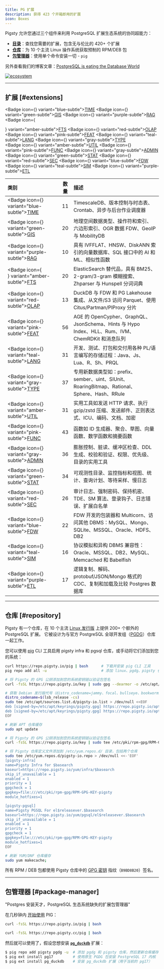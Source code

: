 ```yaml
---
title: PG 扩展
description: 获得 423 个开箱即用的扩展
icon: Boxes
---
```


Pigsty 允许您通过三个组件来利用 PostgreSQL 扩展生态系统的协同超能力：

- [**目录**](https://ext.pgsty.com/list)：查找您需要的扩展，包含无与伦比的 420+ 个扩展
- [**仓库**](https://ext.pgsty.com/repo)：为 10 个主流 Linux 操作系统获取预制的 RPM/DEB 包
- [**包管理器**](https://ext.pgsty.com/pig)：使用单个命令安装一切 - `pig`

另外查看我们的博客文章：[PostgreSQL is eating the Database World](https://medium.com/@fengruohang/postgres-is-eating-the-database-world-157c204dcfc4)

[![ecosystem](/img/pigsty/ecosystem.gif)](https://medium.com/@fengruohang/postgres-is-eating-the-database-world-157c204dcfc4)

--------

## 扩展 [#extensions]


<Badge icon={<Clock />}               variant="blue-subtle"><a   href="https://ext.pgsty.com/cate/time" className="no-underline">TIME</a></Badge>
<Badge icon={<Globe />}               variant="green-subtle"><a  href="https://ext.pgsty.com/cate/gis" className="no-underline">GIS</a></Badge>
<Badge icon={<Brain />}               variant="purple-subtle"><a href="https://ext.pgsty.com/cate/rag" className="no-underline">RAG</a></Badge>
<Badge icon={<Search />}              variant="amber-subtle"><a  href="https://ext.pgsty.com/cate/fts" className="no-underline">FTS</a></Badge>
<Badge icon={<ChartNoAxesCombined />} variant="red-subtle"><a    href="https://ext.pgsty.com/cate/olap" className="no-underline">OLAP</a></Badge>
<Badge icon={<Sparkles />}            variant="pink-subtle"><a   href="https://ext.pgsty.com/cate/feat" className="no-underline">FEAT</a></Badge>
<Badge icon={<BookA />}               variant="teal-subtle"><a   href="https://ext.pgsty.com/cate/lang" className="no-underline">LANG</a></Badge>
<Badge icon={<Boxes />}               variant="gray-subtle"><a   href="https://ext.pgsty.com/cate/type" className="no-underline">TYPE</a></Badge><br />
<Badge icon={<Wrench />}              variant="amber-subtle"><a  href="https://ext.pgsty.com/cate/util" className="no-underline">UTIL</a></Badge>
<Badge icon={<Variable />}            variant="pink-subtle"><a   href="https://ext.pgsty.com/cate/func" className="no-underline">FUNC</a></Badge>
<Badge icon={<Landmark />}            variant="gray-subtle"><a   href="https://ext.pgsty.com/cate/admin" className="no-underline">ADMIN</a></Badge>
<Badge icon={<Activity />}            variant="green-subtle"><a  href="https://ext.pgsty.com/cate/stat" className="no-underline">STAT</a></Badge>
<Badge icon={<Shield />}              variant="red-subtle"><a    href="https://ext.pgsty.com/cate/sec" className="no-underline">SEC</a></Badge>
<Badge icon={<FileInput />}           variant="blue-subtle"><a   href="https://ext.pgsty.com/cate/fdw" className="no-underline">FDW</a></Badge>
<Badge icon={<Shell />}               variant="teal-subtle"><a   href="https://ext.pgsty.com/cate/sim" className="no-underline">SIM</a></Badge>
<Badge icon={<Truck />}               variant="purple-subtle"><a href="https://ext.pgsty.com/cate/etl" className="no-underline">ETL</a></Badge>

| 类别 | 数量 | 描述 |
|:---------|:-----:|:------------|
| <Badge icon={<Clock />} variant="blue-subtle"><a href="https://ext.pgsty.com/cate/time" className="no-underline">TIME</a></Badge> | 11 | TimescaleDB、版本控制与时态表、Crontab、异步与后台作业调度器 |
| <Badge icon={<Globe />} variant="green-subtle"><a href="https://ext.pgsty.com/cate/gis" className="no-underline">GIS</a></Badge> | 20 | 地理空间数据类型、操作符和索引、六边形索引、OGR 数据 FDW、GeoIP 与 MobilityDB |
| <Badge icon={<Brain />} variant="purple-subtle"><a href="https://ext.pgsty.com/cate/rag" className="no-underline">RAG</a></Badge> | 10 | 具有 IVFFLAT、HNSW、DiskANN 索引的向量数据库、SQL 接口中的 AI 和 ML、相似性函数 |
| <Badge icon={<Search />} variant="amber-subtle"><a href="https://ext.pgsty.com/cate/fts" className="no-underline">FTS</a></Badge> | 20 | ElasticSearch 替代品，具有 BM25、2-gram/3-gram 模糊搜索、Zhparser 与 Hunspell 分词词典 |
| <Badge icon={<ChartNoAxesCombined />} variant="red-subtle"><a href="https://ext.pgsty.com/cate/olap" className="no-underline">OLAP</a></Badge> | 13 | DuckDB 与 FDW 和 PG Lakehouse 集成、从文件/S3 访问 Parquet、使用 Citus/Partman/PlProxy 分片 |
| <Badge icon={<Sparkles />} variant="pink-subtle"><a href="https://ext.pgsty.com/cate/feat" className="no-underline">FEAT</a></Badge> | 56 | AGE 的 OpenCypher、GraphQL、JsonSchema、Hints 与 Hypo Index、HLL、Rum、IVM、ChemRDKit 和消息队列 |
| <Badge icon={<BookA />} variant="teal-subtle"><a href="https://ext.pgsty.com/cate/lang" className="no-underline">LANG</a></Badge> | 31 | 开发、测试、打包和交付用各种 PL/语言编写的存储过程：Java、Js、Lua、R、Sh、PRQL |
| <Badge icon={<Boxes />} variant="gray-subtle"><a href="https://ext.pgsty.com/cate/type" className="no-underline">TYPE</a></Badge> | 37 | 专用新数据类型如：prefix、sember、uint、SIUnit、RoaringBitmap、Rational、Sphere、Hash、RRule |
| <Badge icon={<Wrench />} variant="amber-subtle"><a href="https://ext.pgsty.com/cate/util" className="no-underline">UTIL</a></Badge> | 31 | 实用工具如发送 HTTP 请求、执行 gzip/zstd 压缩、发送邮件、正则表达式、ICU、编码、文档、加密 |
| <Badge icon={<Variable />} variant="pink-subtle"><a href="https://ext.pgsty.com/cate/func" className="no-underline">FUNC</a></Badge> | 43 | 函数如 ID 生成器、聚合、草图、向量函数、数学函数和摘要函数 |
| <Badge icon={<Landmark />} variant="gray-subtle"><a href="https://ext.pgsty.com/cate/admin" className="no-underline">ADMIN</a></Badge> | 36 | 膨胀控制、脏读、缓冲区检查、DDL 生成、校验和验证、权限、优先级、目录的实用工具 |
| <Badge icon={<Activity />} variant="green-subtle"><a href="https://ext.pgsty.com/cate/stat" className="no-underline">STAT</a></Badge> | 34 | 可观测性目录、监控指标和视图、统计、查询计划、等待采样、慢日志 |
| <Badge icon={<Shield />} variant="red-subtle"><a href="https://ext.pgsty.com/cate/sec" className="no-underline">SEC</a></Badge> | 26 | 审计日志、强制密码、保持机密、TDE、SM 算法、登录钩子、日志错误、扩展白名单 |
| <Badge icon={<FileInput />} variant="blue-subtle"><a href="https://ext.pgsty.com/cate/fdw" className="no-underline">FDW</a></Badge> | 22 | FDW 开发的包装器和 Multicorn、访问其他 DBMS：MySQL、Mongo、SQLite、MSSQL、Oracle、HDFS、DB2 |
| <Badge icon={<Shell />} variant="teal-subtle"><a href="https://ext.pgsty.com/cate/sim" className="no-underline">SIM</a></Badge> | 16 | 协议模拟和异构 DBMS 兼容性：Oracle、MSSQL、DB2、MySQL、Memcached 和 Babelfish |
| <Badge icon={<Truck />} variant="purple-subtle"><a href="https://ext.pgsty.com/cate/etl" className="no-underline">ETL</a></Badge> | 17 | 逻辑复制、解码、protobuf/JSON/Mongo 格式的 CDC、复制和加载及比较 Postgres 数据库 |


--------

## 仓库 [#repository]

Pigsty 有一个仓库，在 10 个主流 [Linux 发行版](/zh/prepare/linux/) 上提供 200+ 个额外的 PostgreSQL 扩展。
它被设计为与官方 PostgreSQL 全球开发组（[PGDG](https://www.postgresql.org/download/linux/)）仓库一起工作。

您可以使用 [pig](https://ext.pgsty.com/pig) CLI 工具启用 pigsty infra 和 pgsql 仓库，或手动将它们添加到您的系统：

```bash tab="pig"
curl https://repo.pigsty.io/pig | bash      # 下载并安装 pig CLI 工具
pig repo add all -u                         # 添加 linux、pgdg、pigsty 仓库并更新缓存
```
```bash tab="apt"
# 将 Pigsty 的 GPG 公钥添加到您的系统密钥链以验证包签名
curl -fsSL https://repo.pigsty.io/key | sudo gpg --dearmor -o /etc/apt/keyrings/pigsty.gpg

# 获取 Debian 发行版代号（distro_codename=jammy、focal、bullseye、bookworm），并将相应的上游仓库地址写入 APT List 文件
distro_codename=$(lsb_release -cs)
sudo tee /etc/apt/sources.list.d/pigsty-io.list > /dev/null <<EOF
deb [signed-by=/etc/apt/keyrings/pigsty.gpg] https://repo.pigsty.io/apt/infra generic main
deb [signed-by=/etc/apt/keyrings/pigsty.gpg] https://repo.pigsty.io/apt/pgsql/${distro_codename} ${distro_codename} main
EOF

# 刷新 APT 仓库缓存
sudo apt update
```
```bash tab="yum"
# 将 Pigsty 的 GPG 公钥添加到您的系统密钥链以验证包签名
curl -fsSL https://repo.pigsty.io/key | sudo tee /etc/pki/rpm-gpg/RPM-GPG-KEY-pigsty >/dev/null

# 将 Pigsty 仓库定义文件添加到 /etc/yum.repos.d/ 目录，包括两个仓库
sudo tee /etc/yum.repos.d/pigsty-io.repo > /dev/null <<-'EOF'
[pigsty-infra]
name=Pigsty Infra for $basearch
baseurl=https://repo.pigsty.io/yum/infra/$basearch
skip_if_unavailable = 1
enabled = 1
priority = 1
gpgcheck = 1
gpgkey=file:///etc/pki/rpm-gpg/RPM-GPG-KEY-pigsty
module_hotfixes=1

[pigsty-pgsql]
name=Pigsty PGSQL For el$releasever.$basearch
baseurl=https://repo.pigsty.io/yum/pgsql/el$releasever.$basearch
skip_if_unavailable = 1
enabled = 1
priority = 1
gpgcheck = 1
gpgkey=file:///etc/pki/rpm-gpg/RPM-GPG-KEY-pigsty
module_hotfixes=1
EOF

# 刷新 YUM/DNF 仓库缓存
sudo yum makecache;
```

所有 RPM / DEB 包都使用 Pigsty 仓库中的 [GPG 密钥](https://ext.pgsty.com/repo/gpg) 指纹（`B9BD8B20`）签名。


--------

## 包管理器 [#package-manager]

"Postgres 安装天才，PostgreSQL 生态系统缺失的扩展包管理器"

在几秒钟内 [开始使用](https://ext.pgsty.com/pig/start) PIG：

```bash tab="default"
curl -fsSL https://repo.pigsty.io/pig | bash
```
```bash tab="mirror"
curl -fsSL https://repo.pigsty.cc/pig | bash
```

然后就可以使用了，假设您想安装 [**`pg_duckdb`**](https://ext.pgsty.com/e/pg_duckdb/) 扩展：

```bash
$ pig repo add pigsty pgdg -u  # 添加 pgdg 和 pigsty 仓库，然后更新仓库缓存
$ pig ext install pg17         # 使用原生 PGDG 包安装 PostgreSQL 17 内核
$ pig ext install pg_duckdb    # 安装 pg_duckdb 扩展（用于当前的 pg17）
```